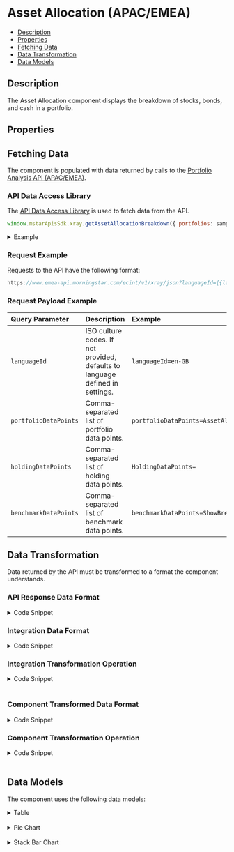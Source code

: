 
<Meta
  title="AssetAllocation"
  component={AssetAllocation}
/>

<style> {
  `
    details {
      padding: 10px;
      font-weight: bold;
      color: white;
      background: #3c3c3c;
    }
    summary {
      font-family: "Nunito Sans","San Francisco",BlinkMacSystemFont,"Segoe UI","Helvetica Neue",Helvetica,Arial,sans-serif;
      cursor: pointer;
    }
    .summary-text {
      padding-left: 5px;
      font-size: 15px;
    }
    .hide {
      opacity: 0;
    }
    .v-application--wrap {
        min-height: 100%
    }
  `}

</style>

# Asset Allocation (APAC/EMEA)

- [Description](#description)
- [Properties](#properties)
- [Fetching Data](#fetching-data)
- [Data Transformation](#data-transformation)
- [Data Models](#data-models)


## Description

The Asset Allocation component displays the breakdown of stocks, bonds, and cash in a portfolio.


<Canvas withSource="open" withToolbar>
  <Story id="components-asset-allocation--story-details"></Story>
</Canvas>

## Properties

<ArgsTable of={AssetAllocation} />

## Fetching Data

The component is populated with data returned by calls to the <a href={PORTFOLIO_ANALYSIS_EMEA_URL} target="_blank">Portfolio Analysis API (APAC/EMEA)</a>.

<!--
- [API Data Access Library](#api-data-access-library)
- [Request Example](#request-example)
- [Request Payload Example](#request-payload-example)
-->

### API Data Access Library

The <a href={DATA_ACCESS_LIBRARY} target="_blank">API Data Access Library</a> is used to fetch data from the API.

``` javascript dark
window.mstarApisSdk.xray.getAssetAllocationBreakdown({ portfolios: samplePortfolio });
```

<details>
  <summary><span class="summary-text">Example</span></summary>

``` javascript dark
const samplePortfolio = {
    type: 3,
    benchmark: {
        type: 'Standard',
        holdings: [{
            identifier: 'XIUSA0010V',
            identifierType: 'MSID',
            weight: 100,
        }],
    },
    holdings: [
        {
            identifier: 'F0GBR052QA',
            identifierType: 'MSID',
            amount: 5000,
        },
        {
            identifier: 'F000000EY1',
            identifierType: 'MSID',
            amount: 2500,
        },
        {
            identifier: 'F00000OXG7',
            identifierType: 'MSID',
            amount: 2000,
        },
        {
            identifier: 'F00000TWNO',
            identifierType: 'MSID',
            amount: 10000,
        },
    ],
    name: 'UK demo portfolio - amount',
};

window.mstarApisSdk.xray.getAssetAllocationBreakdown({ portfolios: samplePortfolio });

```

</details>

### Request Example

Requests to the API have the following format:

```javascript dark
https://www.emea-api.morningstar.com/ecint/v1/xray/json?languageId={{languageId}}&portfolioDataPoints={{portfolioDataPoints}}&holdingDataPoints={{holdingDataPoints}}&benchmarkDataPoints={{benchmarkDataPoints}}

```

### Request Payload Example

| Query Parameter | Description|Example |
| :----------- | :--------| :----------- |
| `languageId` |	ISO culture codes. If not provided, defaults to language defined in settings. |`languageId=en-GB` |
| `portfolioDataPoints` |Comma-separated list of portfolio data points.|`portfolioDataPoints=AssetAllocationMorningstarEUR3` |
| `holdingDataPoints` |Comma-separated list of holding data points.|`HoldingDataPoints=` |
| `benchmarkDataPoints` | Comma-separated list of benchmark data points.|`benchmarkDataPoints=ShowBreakdown` |


## Data Transformation

Data returned by the API must be transformed to a format the component understands.
<!--
- [API Response Data Format](#api-response-data-format)
- [Integration Data Format](#integration-data-format)
- [Integration Transformation Operation](#integration-transformation-operation)
- [Component Transformed Data Format](#component-transformed-data-format)
- [Component Transformation Operation](#component-transformation-operation)
-->

### API Response Data Format

<details>
  <summary><span class="summary-text">Code Snippet</span></summary>

```json dark
{
  "status": {
    "detailedStatusMessage": "",
    "statusCode": 200,
    "statusDescription": ""
  },
  "breakdowns": {
    "assetAllocation": [
      {
        "type": "MorningstarEUR3",
        "salePosition": "N",
        "values": {
          "1": 44.49892,
          "2": 36.35144,
          "3": 4.96041,
          "4": 14.1892,
          "99": 0.00002
        }
      },
      {
        "type": "MorningstarEUR3",
        "salePosition": "L",
        "values": {
          "1": 44.49892,
          "2": 36.36983,
          "3": 5.4687,
          "4": 14.1892,
          "99": 0
        }
      },
      {
        "type": "MorningstarEUR3",
        "salePosition": "S",
        "values": {
          "1": 0,
          "2": 0.01838,
          "3": 0.50829,
          "4": 0,
          "99": 0
        }
      }
    ]
  },
  "benchmark": [
    {
      "breakdowns": {
        "assetAllocation": [
          {
            "type": "MorningstarEUR3",
            "salePosition": "N",
            "values": {
              "4": 100
            }
          },
          {
            "type": "MorningstarEUR3",
            "salePosition": "L",
            "values": {
              "4": 100
            }
          }
        ]
      }
    }
  ]
}
```
</details>

### Integration Data Format

<details>
  <summary><span class="summary-text">Code Snippet</span></summary>

```json dark
{
    "portfolio": [
        {
            "key": "1",
            "long": 42.84271,
            "net": 42.84271,
            "short": 0
        },
        {
            "key": "2",
            "long": 38.27963,
            "net": 35.92852,
            "short": 2.35111
        },
        {
            "key": "3",
            "long": 8.03683,
            "net": 6.94764,
            "short": 1.08919
        },
        {
            "key": "4",
            "long": 14.72662,
            "net": 14.2811,
            "short": 0.44552
        },
        {
            "key": "99",
            "long": 0,
            "net": 0.00002,
            "short": 0
        }
    ],
    "benchmark": [
        {
            "key": "1",
            "long": 95.8847,
            "net": 95.73916,
            "short": 0.14554
        },
        {
            "key": "2",
            "long": 0.03294,
            "net": 0.00807,
            "short": 0.02487
        },
        {
            "key": "3",
            "long": 2.71587,
            "net": -3.51042,
            "short": 6.22629
        },
        {
            "key": "4",
            "long": 7.89677,
            "net": 7.76319,
            "short": 0.13358
        },
        {
            "key": "99",
            "long": 0,
            "net": 0,
            "short": 0
        }
    ]
}
```

</details>

### Integration Transformation Operation

<details>
  <summary><span class="summary-text">Code Snippet</span></summary>

```javascript dark
function getAssetAllocationData(xrayData) {
    const assetData = getComponentData(
        xrayData,
        "breakdowns.assetAllocation",
        "benchmark[0].breakdowns.assetAllocation"
    );
    const { portfolio, benchmark } = assetData;
    const assetObject =
        assetAllocationMapping.assetAllocation[assetAllocationMapping.default];
    const getParsedData = (data = []) => {
        const long = getValues(data, "L");
        const net = getValues(data, "N");
        const short = getValues(data, "S");
        const results = [];
        Object.keys(assetObject).forEach((item) => {
        results.push({
            key: item,
            long: long[item],
            net: net[item],
            short: short[item],
        });
        });
        return results;
    };

    return {
        portfolio: getParsedData(portfolio),
        benchmark: getParsedData(benchmark),
    };
}
```

</details>
&nbsp;

### Component Transformed Data Format

<details>
  <summary><span class="summary-text">Code Snippet</span></summary>

```json dark
[
    {
        "key": "Stocks",
        "assetClass": "Stocks",
        "bmark": 95.73916,
        "long": 80.52004,
        "short": 0,
        "net": 80.52004
    },
    {
        "key": "Bonds",
        "assetClass": "Bonds",
        "bmark": 0.00807,
        "long": 7.42643,
        "short": 4.54256,
        "net": 2.88387
    },
    {
        "key": "Cash",
        "assetClass": "Cash",
        "bmark": -3.51042,
        "long": 11.20451,
        "short": 0.60889,
        "net": 10.59562
    },
    {
        "key": "Other",
        "assetClass": "Other",
        "bmark": 7.76319,
        "long": 6.86923,
        "short": 0.86877,
        "net": 6.00046
    },
    {
        "key": "Not Classified",
        "assetClass": "Not Classified",
        "bmark": 0,
        "long": 0,
        "short": 0,
        "net": 0.00001
    }
]
```

</details>

### Component Transformation Operation

<details>
  <summary><span class="summary-text">Code Snippet</span></summary>

```javascript dark
  parsedModelData() {
      if (this.modelData && Object.keys(this.assetAllocationMapping).length !== 0) {
          const assetAllocationRawData = this.modelData;
          const assetObject = this.assetAllocationMapping
              .assetAllocation[this.assetAllocationMapping.default];
          return Object.entries(assetObject)
              .map((itemArr) => {
                  const number = itemArr[0];
                  const { portfolio, benchmark } = assetAllocationRawData;
                  return {
                      key: itemArr[1],
                      assetClass: itemArr[1],
                      bmark: this.getAssetAllocationValue(number, benchmark).net,
                      long: this.getAssetAllocationValue(number, portfolio).long,
                      short: this.getAssetAllocationValue(number, portfolio).short,
                      net: this.getAssetAllocationValue(number, portfolio).net,
                  };
              });
      }
      return [];
  },
  computedPieChartData() {
      const labels = [];
      const data = [];
      this.parsedModelData.forEach((item) => {
          labels.push(item.assetClass);
          data.push(item.net.toFixed(2));
      });
      return {
          labels,
          datasets: [
              {
                  backgroundColor: this.pieChartColors,
                  data,
              },
          ],
      };
  },
  computedStackChartData() {
      const labels = [];
      const data = [
          {
              data: [],
              label: 'Long',
              borderColor: this.pieChartColors,
              backgroundColor: this.StackChartColors,
          },
          {
              data: [],
              label: 'Net',
              borderColor: this.pieChartColors,
              backgroundColor: this.pieChartColors,
          },
          {
              data: [],
              label: 'Short',
              borderColor: this.pieChartColors,
              backgroundColor: this.StackChartColors,
          },
      ];
      this.parsedModelData.forEach((item) => {
          labels.push(item.assetClass);
          data[0].data.push(item.long.toFixed(2));
          data[1].data.push(item.net.toFixed(2));
          data[2].data.push((item.short * -1).toFixed(2));
      });
      return {
          labels,
          datasets: data,
      };
  },
```

</details>
&nbsp;


## Data Models
The component uses the following data models:
<details>
  <summary><span class="summary-text">Table</span></summary>

```json dark
[
    {
        "key": "Stocks",
        "assetClass": "Stocks",
        "long": 44.49892,
        "short": 0,
        "net": 20.0005
    },
    {
        "key": "Bonds",
        "assetClass": "Bonds",
        "long": 36.79631,
        "short": 0,
        "net": 56.79631
    },
    {
        "key": "Cash",
        "assetClass": "Cash",
        "long": 4.59144,
        "short": 0.51925,
        "net": 4.07219
    },
    {
        "key": "Other",
        "assetClass": "Other",
        "bmark": 100,
        "long": 14.63254,
        "short": 0,
        "net": 14.63254
    },
    {
        "key": "Not Classified",
        "assetClass": "Not Classified",
        "long": 0,
        "short": 0,
        "net": 0.00004
    }
]
```
</details>
&nbsp;

<details>
  <summary><span class="summary-text">Pie Chart</span></summary>

```json dark
{
    "labels": [
        "Stocks",
        "Bonds",
        "Cash",
        "Other",
        "Not Classified"
    ],
    "datasets": [
        {
            "backgroundColor": [
                "#4daf4a",
                "#377eb8",
                "#ff7f00",
                "#984ea3",
                "#e41a1c",
                "#a41b1c"
            ],
            "data": [
                20.0005,
                56.79631,
                4.07219,
                14.63254,
                0.00004
            ]
        }
    ]
}
```
</details>
&nbsp;

<details>
  <summary><span class="summary-text">Stack Bar Chart</span></summary>

```json dark
{
  "labels": ["Stocks", "Bonds", "Cash", "Other", "Not Classified"],
  "datasets": [
    {
      "data": [44.49892, 36.79631, 4.59144, 14.63254, 0],
      "label": "Long",
      "borderColor": [
        "#4daf4a",
        "#377eb8",
        "#ff7f00",
        "#984ea3",
        "#e41a1c",
        "#a41b1c"
      ],
      "backgroundColor": [
        "rgba(77, 175, 74, 0.2)",
        "rgba(55, 126, 184, 0.2)",
        "rgba(255, 127, 0, 0.2)",
        "rgba(152, 78, 163, 0.2)",
        "rgba(228, 26, 28, 0.2)",
        "rgba(164, 27, 28, 0.2)"
      ]
    },
    {
      "data": [20.0005, 56.79631, 4.07219, 14.63254, 0.00004],
      "label": "Net",
      "borderColor": [
        "#4daf4a",
        "#377eb8",
        "#ff7f00",
        "#984ea3",
        "#e41a1c",
        "#a41b1c"
      ],
      "backgroundColor": [
        "#4daf4a",
        "#377eb8",
        "#ff7f00",
        "#984ea3",
        "#e41a1c",
        "#a41b1c"
      ]
    },
    {
      "data": [0, 0, -0.51925, 0, 0],
      "label": "Short",
      "borderColor": [
        "#4daf4a",
        "#377eb8",
        "#ff7f00",
        "#984ea3",
        "#e41a1c",
        "#a41b1c"
      ],
      "backgroundColor": [
        "rgba(77, 175, 74, 0.2)",
        "rgba(55, 126, 184, 0.2)",
        "rgba(255, 127, 0, 0.2)",
        "rgba(152, 78, 163, 0.2)",
        "rgba(228, 26, 28, 0.2)",
        "rgba(164, 27, 28, 0.2)"
      ]
    }
  ]
}
```
</details>
